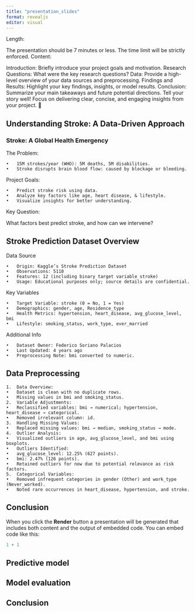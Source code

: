 ```yaml
---
title: "presentation_slides"
format: revealjs
editor: visual
---
```


Length:

The presentation should be 7 minutes or less. The time limit will be strictly enforced.
Content:

Introduction: Briefly introduce your project goals and motivation.
Research Questions: What were the key research questions?
Data: Provide a high-level overview of your data sources and preprocessing.
Findings and Results: Highlight your key findings, insights, or model results.
Conclusion: Summarize your main takeaways and future potential directions.
Tell your story well! Focus on delivering clear, concise, and engaging insights from your project. 🚀


## Understanding Stroke: A Data-Driven Approach

### Stroke: A Global Health Emergency

The Problem:

```         
•   15M strokes/year (WHO): 5M deaths, 5M disabilities.
•   Stroke disrupts brain blood flow: caused by blockage or bleeding.
```

Project Goals:

```         
•   Predict stroke risk using data.
•   Analyze key factors like age, heart disease, & lifestyle.
•   Visualize insights for better understanding.
```

Key Question:

What factors best predict stroke, and how can we intervene?

## Stroke Prediction Dataset Overview

Data Source

	•	Origin: Kaggle’s Stroke Prediction Dataset
	•	Observations: 5110
	•	Features: 12 (including binary target variable stroke)
	•	Usage: Educational purposes only; source details are confidential.

Key Variables

	•	Target Variable: stroke (0 = No, 1 = Yes)
	•	Demographics: gender, age, Residence_type
	•	Health Metrics: hypertension, heart_disease, avg_glucose_level, bmi
	•	Lifestyle: smoking_status, work_type, ever_married

Additional Info

	•	Dataset Owner: Federico Soriano Palacios
	•	Last Updated: 4 years ago
	•	Preprocessing Note: bmi converted to numeric.

## Data Preprocessing

	1.	Data Overview:
	•	Dataset is clean with no duplicate rows.
	•	Missing values in bmi and smoking_status.
	2.	Variable Adjustments:
	•	Reclassified variables: bmi → numerical; hypertension, heart_disease → categorical.
	•	Removed irrelevant column: id.
	3.	Handling Missing Values:
	•	Replaced missing values: bmi → median, smoking_status → mode.
	4.	Outlier Analysis:
	•	Visualized outliers in age, avg_glucose_level, and bmi using boxplots.
	•	Outliers Identified:
	•	avg_glucose_level: 12.25% (627 points).
	•	bmi: 2.47% (126 points).
	•	Retained outliers for now due to potential relevance as risk factors.
	5.	Categorical Variables:
	•	Removed infrequent categories in gender (Other) and work_type (Never_worked).
	•	Noted rare occurrences in heart_disease, hypertension, and stroke.
## Conclusion

When you click the **Render** button a presentation will be generated that includes both content and the output of embedded code. You can embed code like this:

```r
1 + 1
```

## Predictive model

## Model evaluation

## Conclusion

